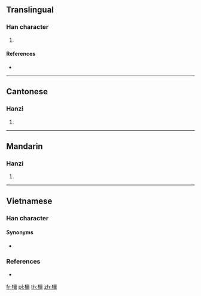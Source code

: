 ==Translingual==

===Han character===
{{Han char|rn=75|rad=木|as=14|sn=18|four=41927|canj=DMFB|ids=⿰木爾}}

# {{defn|Han|sort=木14}}

====References====
* {{Han ref|kx=0558.430|dkj=15741|dj=0948.130|hdz=21307.060|uh=6AB7|ud=27319|bh=EFE4|bd=61412}}

----

==Cantonese==

===Hanzi===
{{yue-hanzi|jyut=[[nei5]]|y=nei5}}

# {{defn|lang=yue|sort=木14}}

----

==Mandarin==

===Hanzi===
{{cmn-hanzi|pin=[[nǐ]] ([[ni3]]), [[mí]] ([[mi2]])|wg=ni<sup>3</sup>, mi<sup>2</sup>}}

# {{defn|lang=cmn|sort=木14}}

----

==Vietnamese==

===Han character===
{{vi-readings|hanviet=nễ, nhĩ|phienthiet=奴禮 nô lễ|rs=木14}}

====Synonyms====
* {{vi-l|鈮|nễ}}

===References===
* {{R:WinVNKey:Lê Sơn Thanh}}

[[fr:檷]]
[[pl:檷]]
[[th:檷]]
[[zh:檷]]